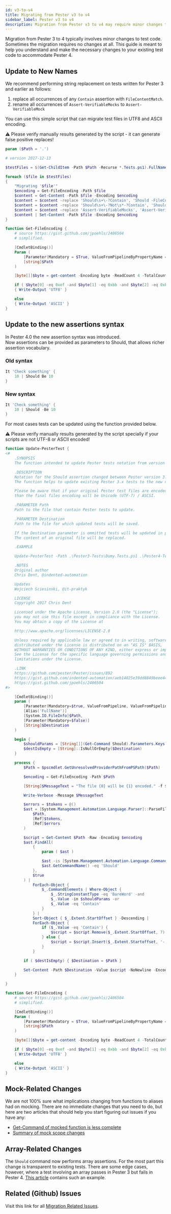 ```yaml
---
id: v3-to-v4
title: Migrating from Pester v3 to v4
sidebar_label: Pester v3 to v4
description: Migration from Pester v3 to v4 may require minor changes to your test code. See this guide to get help understanding and making the necessary changes to be compatible with Pester v4
---
```


Migration from Pester 3 to 4 typically involves minor changes to test code. Sometimes the migration requires no changes at all. This guide is meant to help you understand and make the necessary changes to your existing test code to accommodate Pester 4.

## Update to New Names

We recommend performing string replacement on tests written for Pester 3 and earlier as follows:

1. replace all occurrences of any `Contain` assertion with `FileContentMatch`.
2. rename all occurrences of `Assert-VerifiableMocks` to `Assert-VerifiableMock`

You can use this simple script that can migrate test files in UTF8 and ASCII encoding.

:warning:
Please verify manually results generated by the script - it can generate false positive replaces!

```powershell
param ($Path = '.')

# version 2017-12-13

$testFiles = $(Get-ChildItem -Path $Path -Recurse *.Tests.ps1).FullName

foreach ($file in $testFiles)
{
    "Migrating '$file'"
    $encoding = Get-FileEncoding -Path $file
    $content = Get-Content -Path $file -Encoding $encoding
    $content = $content -replace 'Should\s+\-?Contain', 'Should -FileContentMatch'
    $content = $content -replace 'Should\s+\-?Not\s*-?Contain', 'Should -Not -FileContentMatch'
    $content = $content -replace 'Assert-VerifiableMocks', 'Assert-VerifiableMock'
    $content | Set-Content -Path $file -Encoding $encoding
}

function Get-FileEncoding {
    # source https://gist.github.com/jpoehls/2406504
    # simplified.

    [CmdletBinding()]
    Param (
        [Parameter(Mandatory = $True, ValueFromPipelineByPropertyName = $True)]
        [string]$Path
    )

    [byte[]]$byte = get-content -Encoding byte -ReadCount 4 -TotalCount 4 -Path $Path

    if ( $byte[0] -eq 0xef -and $byte[1] -eq 0xbb -and $byte[2] -eq 0xbf )
    { Write-Output 'UTF8' }

    else
    { Write-Output 'ASCII' }
}
```

## Update to the new assertions syntax

In Pester 4.0 the new assertion syntax was introduced. \
Now assertions can be provided as parameters to Should, that allows richer assertion vocabulary.

### Old syntax

```powershell
It 'Check something' {
    10 | Should Be 10
}
```

### New syntax

``` powershell
It 'Check something' {
    10 | Should -Be 10
}
```

For most cases tests can be updated using the function provided below.

:warning:
Please verify manually results generated by the script specially if your scripts are not UTF-8 or ASCII encoded!

```powershell
function Update-PesterTest {
<#
    .SYNOPSIS
    The function intended to update Pester tests notation from version 3.x to 4.x.

    .DESCRIPTION
    Notation for the Should assertion changed between Pester version 3.x and 4.x.
    The function helps to update existing Pester 3.x tests to the new notation.

    Please be aware that if your original Pester test files are encoded differently than UTF-8
    than the final files encoding will be Unicode (UTF-7) / ASCSI.

    .PARAMETER Path
    Path to the file that contain Pester tests to update.

    .PARAMETER Destination
    Path to the file for which updated tests will be saved.

    If the Destination parameter is ommitted tests will be updated in place.
    The content of an original file will be replaced.

    .EXAMPLE

    Update-PesterTest -Path .\Pester3-Tests\Dumy.Tests.ps1 .\Pester4-Tests\Dumy.Tests.ps1

    .NOTES
    Original author
    Chris Dent, @indented-automation

    Updates
    Wojciech Sciesinski, @it-praktyk

    LICENSE
    Copyright 2017 Chris Dent

    Licensed under the Apache License, Version 2.0 (the "License");
    you may not use this file except in compliance with the License.
    You may obtain a copy of the License at

    http://www.apache.org/licenses/LICENSE-2.0

    Unless required by applicable law or agreed to in writing, software
    distributed under the License is distributed on an "AS IS" BASIS,
    WITHOUT WARRANTIES OR CONDITIONS OF ANY KIND, either express or implied.
    See the License for the specific language governing permissions and
    limitations under the License.

    .LINK
    https://github.com/pester/Pester/issues/892
    https://gist.github.com/indented-automation/aeb14825e39dd8849beee44f681fbab3
    https://gist.github.com/jpoehls/2406504
#>

    [CmdletBinding()]
    param (
        [Parameter(Mandatory=$true, ValueFromPipeline, ValueFromPipelineByPropertyName)]
        [Alias('FullName')]
        [System.IO.FileInfo]$Path,
        [Parameter(Mandatory=$false)]
        [String]$Destination
    )

    begin {
        $shouldParams = [String[]](Get-Command Should).Parameters.Keys
        $destIsEmpty = [String]::IsNullOrEmpty($Destination)
    }

    process {
        $Path = $pscmdlet.GetUnresolvedProviderPathFromPSPath($Path)

        $encoding = Get-FileEncoding -Path $Path

        [String]$MessageText = "The file {0} will be {1} encoded." -f $Path, $encoding

        Write-Verbose -Message $MessageText

        $errors = $tokens = @()
        $ast = [System.Management.Automation.Language.Parser]::ParseFile(
            $Path,
            [Ref]$tokens,
            [Ref]$errors
        )

        $script = Get-Content $Path -Raw -Encoding $encoding
        $ast.FindAll(
            {
                param ( $ast )

                $ast -is [System.Management.Automation.Language.CommandAst] -and
                $ast.GetCommandName() -eq 'Should'
            },
            $true
        ) |
            ForEach-Object {
                $_.CommandElements | Where-Object {
                    $_.StringConstantType -eq 'BareWord' -and
                    $_.Value -in $shouldParams -or
                    $_.Value -eq 'Contain'
                }
            } |
            Sort-Object { $_.Extent.StartOffset } -Descending |
            ForEach-Object {
                if ($_.Value -eq 'Contain') {
                    $script = $script.Remove($_.Extent.StartOffset, 7).Insert($_.Extent.StartOffset, '-FileContentMatch')
                } else {
                    $script = $script.Insert($_.Extent.Startoffset, '-')
                }
            }

        if ( $destIsEmpty) { $Destination = $Path }

        Set-Content -Path $Destination -Value $script -NoNewline -Encoding $encoding
    }

}

function Get-FileEncoding {
    # source https://gist.github.com/jpoehls/2406504
    # simplified.

    [CmdletBinding()]
    Param (
        [Parameter(Mandatory = $True, ValueFromPipelineByPropertyName = $True)]
        [string]$Path
    )

    [byte[]]$byte = get-content -Encoding byte -ReadCount 4 -TotalCount 4 -Path $Path

    if ( $byte[0] -eq 0xef -and $byte[1] -eq 0xbb -and $byte[2] -eq 0xbf )
    { Write-Output 'UTF8' }

    else
    { Write-Output 'ASCII' }
}
```

## Mock-Related Changes

We are not 100% sure what implications changing from functions to aliases had on mocking. There are no immediate changes that you need to do, but here are two articles that should help you start figuring out issues if you have any:

- [Get-Command of mocked function is less complete](https://github.com/pester/Pester/issues/810)
- [Summary of mock scope changes](https://github.com/pester/Pester/issues/812)

## Array-Related Changes

The `Should` command now performs array assertions.  For the most part this change is transparent to existing tests.  There are some edge cases, however, where a test involving an array passes in Pester 3 but fails in Pester 4.  [This article](https://github.com/pester/Pester/issues/873) contains such an example.

## Related (Github) Issues

Visit this link for all [Migration Related Issues](https://github.com/Pester/Pester/issues?utf8=%E2%9C%93&q=is%3Aissue%20label%3A%22Pester%20migration%20v3-%3Ev4%22%20).
